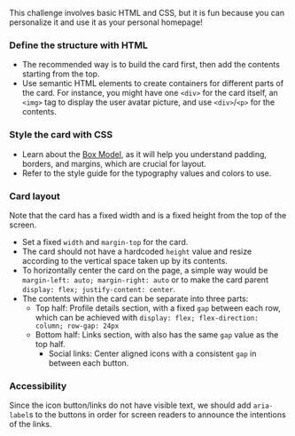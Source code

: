 This challenge involves basic HTML and CSS, but it is fun because you can personalize it and use it as your personal homepage!

### Define the structure with HTML

- The recommended way is to build the card first, then add the contents starting from the top.
- Use semantic HTML elements to create containers for different parts of the card. For instance, you might have one `<div>` for the card itself, an `<img>` tag to display the user avatar picture, and use `<div>`/`<p>` for the contents.

### Style the card with CSS

- Learn about the [Box Model](https://developer.mozilla.org/en-US/docs/Learn/CSS/Building_blocks/The_box_model), as it will help you understand padding, borders, and margins, which are crucial for layout.
- Refer to the style guide for the typography values and colors to use.

### Card layout

Note that the card has a fixed width and is a fixed height from the top of the screen.

- Set a fixed `width` and `margin-top` for the card.
- The card should not have a hardcoded `height` value and resize according to the vertical space taken up by its contents.
- To horizontally center the card on the page, a simple way would be `margin-left: auto; margin-right: auto` or to make the card parent `display: flex; justify-content: center`.
- The contents within the card can be separate into three parts:
  - Top half: Profile details section, with a fixed `gap` between each row, which can be achieved with `display: flex; flex-direction: column; row-gap: 24px`
  - Bottom half: Links section, with also has the same `gap` value as the top half.
    - Social links: Center aligned icons with a consistent `gap` in between each button.

### Accessibility

Since the icon button/links do not have visible text, we should add `aria-label`s to the buttons in order for screen readers to announce the intentions of the links.
